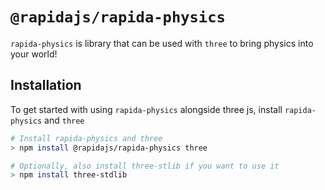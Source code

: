 
<Meta title="Getting Started / Introduction" />

# `@rapidajs/rapida-physics`

`rapida-physics` is library that can be used with `three` to bring physics into your world!

## Installation

To get started with using `rapida-physics` alongside three js, install `rapida-physics` and `three`

```bash
# Install rapida-physics and three
> npm install @rapidajs/rapida-physics three

# Optionally, also install three-stlib if you want to use it
> npm install three-stdlib
```
